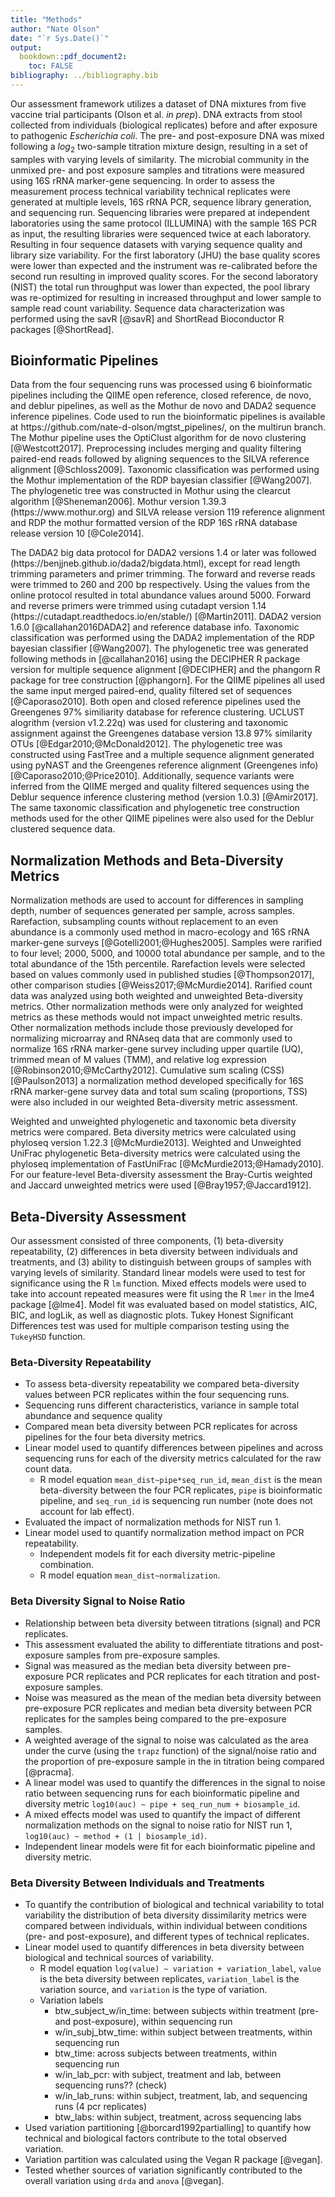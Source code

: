 ```yaml
---
title: "Methods"
author: "Nate Olson"
date: "`r Sys.Date()`"
output:
  bookdown::pdf_document2:
    toc: FALSE
bibliography: ../bibliography.bib
---
```


Our assessment framework utilizes a dataset of DNA mixtures from five vaccine trial participants (Olson et al. _in prep_).
DNA extracts from stool collected from individuals (biological replicates) before and after exposure to pathogenic _Escherichia coli_.
The pre- and post-exposure DNA was mixed following a $log_2$ two-sample titration mixture design, resulting in a set of samples with varying levels of similarity.
The microbial community in the unmixed pre- and post exposure samples and titrations were measured using 16S rRNA marker-gene sequencing.
In order to assess the measurement process technical variability technical replicates were generated at multiple levels, 16S rRNA PCR, sequence library generation, and sequencing run.
Sequencing libraries were prepared at independent laboratories using the same protocol (ILLUMINA) with the sample 16S PCR as input, the resulting libraries were sequenced twice at each laboratory.
Resulting in four sequence datasets with varying sequence quality and library size variability.
For the first laboratory (JHU) the base quality scores were lower than expected and the instrument was re-calibrated before the second run resulting in improved quality scores.
For the second laboratory (NIST) the total run throughput was lower than expected, the pool library was re-optimized for resulting in increased throughput and lower sample to sample read count variability. 
Sequence data characterization was performed using the savR [@savR] and ShortRead Bioconductor R packages [@ShortRead].

## Bioinformatic Pipelines  
Data from the four sequencing runs was processed using 6 bioinformatic pipelines including the QIIME open reference, closed reference, de novo, and deblur pipelines, as well as the Mothur de novo and DADA2 sequence inference pipelines.
Code used to run the bioinformatic pipelines is available at https://github.com/nate-d-olson/mgtst_pipelines/, on the multirun branch.
The Mothur pipeline uses the OptiClust algorithm for de novo clustering [@Westcott2017].
Preprocessing includes merging and quality filtering paired-end reads followed by aligning sequences to the SILVA reference alignment [@Schloss2009].
Taxonomic classification was performed using the Mothur implementation of the RDP bayesian classifier [@Wang2007].
The phylogenetic tree was constructed in Mothur using the clearcut algorithm [@Sheneman2006].
Mothur version 1.39.3 (https://www.mothur.org) and SILVA release version 119 reference alignment and RDP the mothur formatted version of the RDP 16S rRNA database release version 10 [@Cole2014].

The DADA2 big data protocol for DADA2 versions 1.4 or later was followed (https://benjjneb.github.io/dada2/bigdata.html), except for read length trimming parameters and primer trimming.
The forward and reverse reads were trimmed to 260 and 200 bp respectively.  Using the values from the online protocol resulted in total abundance values around 5000.
Forward and reverse primers were trimmed using cutadapt version 1.14 (https://cutadapt.readthedocs.io/en/stable/) [@Martin2011].
DADA2 version 1.6.0 [@callahan2016DADA2] and reference database info.
Taxonomic classification was performed using the DADA2 implementation of the RDP bayesian classifier [@Wang2007].
The phylogenetic tree was generated following methods in [@callahan2016]  using the DECIPHER R package version for multiple sequence alignment [@DECIPHER] and the phangorn R package for tree construction [@phangorn].
For the QIIME pipelines all used the same input merged paired-end, quality filtered set of sequences [@Caporaso2010].
Both open and closed reference pipelines used the Greengenes 97\% similiarity database for reference clustering.
UCLUST alogrithm (version v1.2.22q) was used for clustering and taxonomic assignment against the Greengenes database version 13.8 97\% similarity OTUs [@Edgar2010;@McDonald2012].
The phylogenetic tree was constructed using FastTree and a multiple sequence alignment generated using pyNAST and the Greengenes reference alignment (Greengenes info) [@Caporaso2010;@Price2010].
Additionally, sequence variants were inferred from the QIIME merged and quality filtered sequences using the Deblur sequence inference clustering method (version 1.0.3) [@Amir2017].
The same taxonomic classification and phylogenetic tree construction methods used for the other QIIME pipelines were also used for the Deblur clustered sequence data.

## Normalization Methods and Beta-Diversity Metrics
Normalization methods are used to account for differences in sampling depth, number of sequences generated per sample, across samples.
Rarefaction, subsampling counts without replacement to an even abundance is a commonly used method in macro-ecology and 16S rRNA marker-gene surveys [@Gotelli2001;@Hughes2005].
Samples were rarified to four level; 2000, 5000, and 10000 total abundance per sample, and to the total abundance of the 15th percentile.
Rarefaction levels were selected based on values commonly used in published studies [@Thompson2017], other comparison studies [@Weiss2017;@McMurdie2014].
Rarified count data was analyzed using both weighted and unweighted Beta-diversity metrics.
Other normalization methods were only analyzed for weighted metrics as these methods would not impact unweighted metric results.
Other normalization methods include those previously developed for normalizing microarray and RNAseq data that are commonly used to normalize 16S rRNA marker-gene survey including upper quartile (UQ), trimmed mean of M values (TMM), and relative log expression [@Robinson2010;@McCarthy2012].
Cumulative sum scaling (CSS) [@Paulson2013] a normalization method developed specifically for 16S rRNA marker-gene survey data and total sum scaling (proportions, TSS) were also included in our weighted Beta-diversity metric assessment.

Weighted and unweighted phylogenetic and taxonomic beta diversity metrics were compared.
Beta diversity metrics were calculated using phyloseq version 1.22.3 [@McMurdie2013].
Weighted and Unweighted UniFrac phylogenetic Beta-diversity metrics were calculated using the phyloseq implementation of FastUniFrac [@McMurdie2013;@Hamady2010].
For our feature-level Beta-diversity assessment the Bray-Curtis weighted and Jaccard unweighted metrics were used [@Bray1957;@Jaccard1912].

## Beta-Diversity Assessment
Our assessment consisted of three components, (1) beta-diversity repeatability, 
(2) differences in beta diversity between individuals and treatments, 
and (3) ability to distinguish between groups of samples with varying levels of similarity. 
Standard linear models were used to test for significance using the R `lm` function. 
Mixed effects models were used to take into account repeated measures were fit using the R `lmer` in the lme4 package [@lme4]. 
Model fit was evaluated based on model statistics, AIC, BIC, and logLik, as well as diagnostic plots.
Tukey Honest Significant Differences test was used for multiple comparison testing using the `TukeyHSD` function.  

### Beta-Diversity Repeatability 

- To assess beta-diversity repeatability we compared beta-diversity values between PCR replicates within the four sequencing runs. 
- Sequencing runs different characteristics, variance in sample total abundance and sequence quality 
- Compared mean beta diversity between PCR replicates for across pipelines for the four beta diversity metrics. 
- Linear model used to quantify differences between pipelines and across sequencing runs for each of the diversity metrics calculated for the raw count data. 
    - R model equation  `mean_dist~pipe*seq_run_id`, `mean_dist` is the mean beta-diversity between the four PCR replicates, `pipe` is bioinformatic pipeline, and `seq_run_id` is sequencing run number (note does not account for lab effect). 
- Evaluated the impact of normalization methods for NIST run 1.  
- Linear model used to quantify normalization method impact on PCR repeatability. 
    - Independent models fit for each diversity metric-pipeline combination. 
    - R model equation `mean_dist~normalization`.


### Beta Diversity Signal to Noise Ratio  

- Relationship between beta diversity between titrations (signal) and PCR replicates.  
- This assessment evaluated the ability to differentiate titrations and post-exposure samples from pre-exposure samples.  
- Signal was measured as the median beta diversity between pre-exposure PCR replicates and PCR replicates for each titration and post-exposure samples. 
- Noise was measured as the mean of the median beta diversity between pre-exposure PCR replicates and median beta diversity between PCR replicates for the samples being compared to the pre-exposure samples. 
- A weighted average of the signal to noise was calculated as the area under the curve (using the `trapz` function) of the signal/noise ratio and the proportion of pre-exposure sample in the in titration being compared [@pracma].  
- A linear model was used to quantify the differences in the signal to noise ratio between sequencing runs for each bioinformatic pipeline and diversity metric `log10(auc) ~ pipe + seq_run_num + biosample_id`.
- A mixed effects model was used to quantify the impact of different normalization methods on the signal to noise ratio for NIST run 1, `log10(auc) ~ method + (1 | biosample_id)`. 
- Independent linear models were fit for each bioinformatic pipeline and diversity metric. 



### Beta Diversity Between Individuals and Treatments 

- To quantify the contribution of biological and technical variability to total variability the distribution of beta diversity dissimilarity metrics were compared between individuals, within individual between conditions (pre- and post-exposure), and different types of technical replicates.  
- Linear model used to quantify differences in beta diversity between biological and technical sources of variability.
    - R model equation `log(value) ~ variation + variation_label`, `value` is the beta diversity between replicates, `variation_label` is the variation source, and `variation` is the type of variation. 
    - Variation labels 
        - btw_subject_w/in_time: between subjects within treatment (pre- and post-exposure), within sequencing run
        - w/in_subj_btw_time: within subject between treatments, within sequencing run
        - btw_time: across subjects between treatments, within sequencing run
        - w/in_lab_pcr: with subject, treatment and lab, between sequencing runs?? (check)
        - w/in_lab_runs: within subject, treatment, lab, and sequencing runs (4 pcr replicates)
        - btw_labs: within subject, treatment, across sequencing labs
- Used variation partitioning [@borcard1992partialling] to quantify how technical and biological factors contribute to the total observed variation. 
- Variation partition was calculated using the Vegan R package [@vegan]. 
- Tested whether sources of variation significantly contributed to the overall variation using `drda` and `anova` [@vegan]. 


